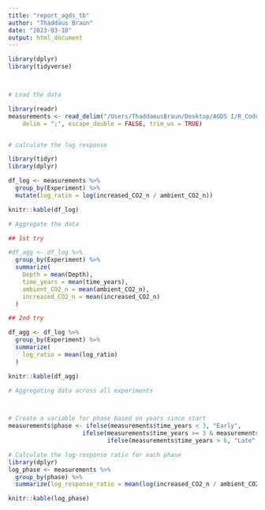 ```yaml
---
title: "report_agds_tb"
author: "Thaddäus Braun"
date: "2023-03-10"
output: html_document
---
```


```r
library(dplyr)
library(tidyverse)



# Load the data

library(readr)
measurements <- read_delim("/Users/ThaddaeusBraun/Desktop/AGDS I/R_Codes/AGDS_Report_Exercices/agds_report_thaddaeusbraun/Report_1_TB.csv", 
    delim = ";", escape_double = FALSE, trim_ws = TRUE)


# calculate the log response

library(tidyr)
library(dplyr)

df_log <- measurements %>%
  group_by(Experiment) %>%
  mutate(log_ratio = log(increased_CO2_n / ambient_CO2_n))

knitr::kable(df_log)

# Aggregate the data

## 1st try

#df_agg <- df_log %>%
  group_by(Experiment) %>%
  summarize(
    Depth = mean(Depth),
    time_years = mean(time_years),
    ambient_CO2_n = mean(ambient_CO2_n),
    increased_CO2_n = mean(increased_CO2_n)
  )

## 2nd try

df_agg <- df_log %>%
  group_by(Experiment) %>%
  summarize(
    log_ratio = mean(log_ratio)
  )

knitr::kable(df_agg)

# Aggregating data across all experiments



# Create a variable for phase based on years since start
measurements$phase <- ifelse(measurements$time_years < 3, "Early",
                     ifelse(measurements$time_years >= 3 & measurements$time_years <= 6, "Mid",
                            ifelse(measurements$time_years > 6, "Late", NA)))

# Calculate the log-response ratio for each phase
library(dplyr)
log_phase <- measurements %>%
  group_by(phase) %>%
  summarize(log_response_ratio = mean(log(increased_CO2_n / ambient_CO2_n), na.rm = TRUE))

knitr::kable(log_phase)




```